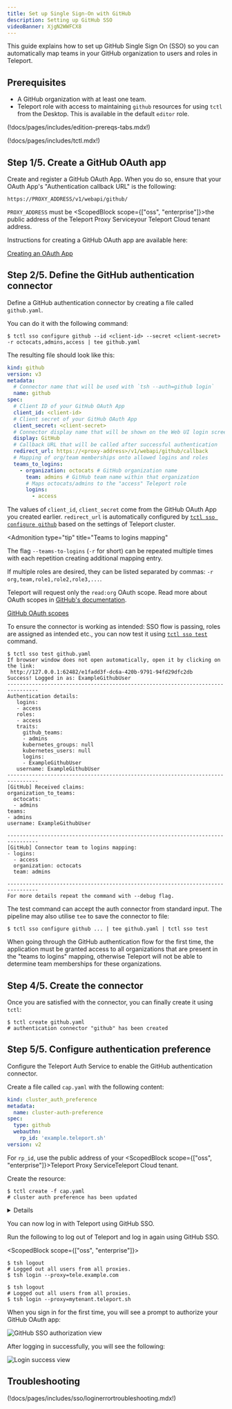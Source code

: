 ```yaml
---
title: Set up Single Sign-On with GitHub
description: Setting up GitHub SSO
videoBanner: XjgN2WWFCX8
---
```


This guide explains how to set up GitHub Single Sign On (SSO) so you can
automatically map teams in your GitHub organization to users and roles in
Teleport.

## Prerequisites

- A GitHub organization with at least one team.
- Teleport role with access to maintaining `github` resources for using `tctl` from the Desktop. This is available in the default `editor` role.

(!docs/pages/includes/edition-prereqs-tabs.mdx!)

(!docs/pages/includes/tctl.mdx!)

## Step 1/5. Create a GitHub OAuth app

Create and register a GitHub OAuth App. When you do so, ensure that your OAuth
App's "Authentication callback URL" is the following:

```
https://PROXY_ADDRESS/v1/webapi/github/
```

`PROXY_ADDRESS` must be <ScopedBlock scope={["oss", "enterprise"]}>the public
address of the Teleport Proxy Service</ScopedBlock><ScopedBlock
scope="cloud">your Teleport Cloud tenant address</ScopedBlock>.

Instructions for creating a GitHub OAuth app are available here:

[Creating an OAuth App](https://docs.github.com/en/developers/apps/building-oauth-apps/creating-an-oauth-app)

## Step 2/5. Define the GitHub authentication connector

Define a GitHub authentication connector by creating a file called `github.yaml`. 

You can do it with the following command:

```code
$ tctl sso configure github --id <client-id> --secret <client-secret> -r octocats,admins,access | tee github.yaml
```

The resulting file should look like this:

```yaml
kind: github
version: v3
metadata:
  # Connector name that will be used with `tsh --auth=github login`
  name: github
spec:
  # Client ID of your GitHub OAuth App
  client_id: <client-id>
  # Client secret of your GitHub OAuth App
  client_secret: <client-secret>
  # Connector display name that will be shown on the Web UI login screen
  display: GitHub
  # Callback URL that will be called after successful authentication
  redirect_url: https://<proxy-address>/v1/webapi/github/callback
  # Mapping of org/team memberships onto allowed logins and roles
  teams_to_logins:
    - organization: octocats # GitHub organization name
      team: admins # GitHub team name within that organization
      # Maps octocats/admins to the "access" Teleport role
      logins:
        - access
```

The values of `client_id`, `client_secret` come from the GitHub OAuth App you created earlier. `redirect_url` is automatically configured by [`tctl sso configure github`](../reference/cli.mdx#tctl-sso-configure-github) based on the settings of Teleport cluster. 

<Admonition
  type="tip"
  title="Teams to logins mapping"
>
  The flag `--teams-to-logins` (`-r` for short) can be repeated multiple times with each repetition creating additional mapping entry.
  
  If multiple roles are desired, they can be listed separated by commas: `-r org,team,role1,role2,role3,...`.
</Admonition>

Teleport will request only the `read:org` OAuth scope. Read more about OAuth scopes in [GitHub's documentation](https://developer.github.com/apps/building-oauth-apps/understanding-scopes-for-oauth-apps/).

[GitHub OAuth scopes](https://developer.github.com/apps/building-oauth-apps/understanding-scopes-for-oauth-apps/)

To ensure the connector is working as intended: SSO flow is passing, roles are assigned as intended etc., you can now test it using [`tctl sso test`](../reference/cli.mdx#tctl-sso-test) command.

```code
$ tctl sso test github.yaml
If browser window does not open automatically, open it by clicking on the link:
 http://127.0.0.1:62482/e1fadd3f-dc6a-420b-9791-94fd29dfc2db
Success! Logged in as: ExampleGithubUser
--------------------------------------------------------------------------------
Authentication details:
   logins:
   - access
   roles:
   - access
   traits:
     github_teams:
     - admins
     kubernetes_groups: null
     kubernetes_users: null
     logins:
     - ExampleGithubUser
   username: ExampleGithubUser
--------------------------------------------------------------------------------
[GitHub] Received claims:
organization_to_teams:
  octocats:
  - admins
teams:
- admins
username: ExampleGithubUser

--------------------------------------------------------------------------------
[GitHub] Connector team to logins mapping:
- logins:
  - access
  organization: octocats
  team: admins

--------------------------------------------------------------------------------
For more details repeat the command with --debug flag.
```

The test command can accept the auth connector from standard input. The pipeline may also utilise `tee` to save the connector to file:

```code
$ tctl sso configure github ... | tee github.yaml | tctl sso test
```

<Admonition type="tip">
  When going through the GitHub authentication flow for the first time,
  the application must be granted access to all organizations that are
  present in the "teams to logins" mapping, otherwise Teleport will not be
  able to determine team memberships for these organizations.
</Admonition>

## Step 4/5. Create the connector

Once you are satisfied with the connector, you can finally create it using `tctl`:

```code
$ tctl create github.yaml
# authentication connector "github" has been created
```

## Step 5/5. Configure authentication preference

Configure the Teleport Auth Service to enable the GitHub authentication
connector.

Create a file called `cap.yaml` with the following content:

```yaml
kind: cluster_auth_preference
metadata:
  name: cluster-auth-preference
spec:
  type: github
  webauthn:
    rp_id: 'example.teleport.sh'
version: v2
```

For `rp_id`, use the public address of your <ScopedBlock scope={["oss", "enterprise"]}>Teleport Proxy Service</ScopedBlock><ScopedBlock scope="cloud">Teleport Cloud tenant</ScopedBlock>.

Create the resource:

```code
$ tctl create -f cap.yaml
# cluster auth preference has been updated
```

<Details scope={["enterprise", "oss"]} scopeOnly={true} opened title="Static configuration file">

You can also edit your Teleport configuration file to include the following:

```yaml
# Snippet from /etc/teleport.yaml
auth_service:
  authentication:
    type: github
```
</Details>

You can now log in with Teleport using GitHub SSO.


Run the following to log out of Teleport and log in again using GitHub SSO.

<ScopedBlock scope={["oss", "enterprise"]}>

```code
$ tsh logout
# Logged out all users from all proxies.
$ tsh login --proxy=tele.example.com
```

</ScopedBlock>
<ScopedBlock scope={["cloud"]}>

```code
$ tsh logout
# Logged out all users from all proxies.
$ tsh login --proxy=mytenant.teleport.sh
```

</ScopedBlock>

When you sign in for the first time, you will see a prompt to authorize your
GitHub OAuth app:

![GitHub SSO authorization view](../../../img/github-sso-auth-screen.jpg)

After logging in successfully, you will see the following:

![Login success view](../../../img/login-success.jpg)

## Troubleshooting

(!docs/pages/includes/sso/loginerrortroubleshooting.mdx!)
